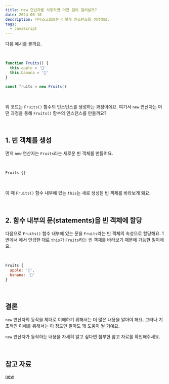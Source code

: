 ```yaml
---
title: new 연산자를 사용하면 어떤 일이 일어날까?
date: 2024-06-10
description: 자바스크립트는 이렇게 인스턴스를 생성해요.
tags:
  - JavaScript
---
```


다음 예시를 볼까요.

<br />

```javascript
function Fruits() {
  this.apple = '🍎'
  this.banana = '🍌'
}

const fruits = new Fruits()
```

<br />

위 코드는 `Fruits()` 함수의 인스턴스를 생성하는 과정이에요. 여기서 `new` 연산자는 어떤 과정을 통해 `Fruits()` 함수의 인스턴스를 만들까요?

<br />

## 1. 빈 객체를 생성

먼저 `new` 연산자는 `Fruits`라는 새로운 빈 객체를 만들어요.

<br />

```javascript
Fruits {}
```

<br />

이 때 `Fruits()` 함수 내부에 있는 `this`는 새로 생성된 빈 객체를 바라보게 돼요.

<br />

## 2. 함수 내부의 문(statements)을 빈 객체에 할당

다음으로 `Fruits()` 함수 내부에 있는 문을 `Fruits`라는 빈 객체의 속성으로 할당해요. 1번에서 에서 언급한 대로 `this`가 `Fruits`라는 빈 객체를 바라보기 때문에 가능한 일이에요.

<br />

```javascript
Fruits {
  apple: '🍎',
  banana: '🍌'
}
```

<br />

## 결론

`new` 연산자의 동작을 제대로 이해하기 위해서는 더 많은 내용을 알아야 해요. 그러나 기초적인 이해를 위해서는 이 정도만 알아도 꽤 도움이 될 거예요.

`new` 연산자가 동작하는 내용을 자세히 알고 싶다면 첨부한 참고 자료를 확인해주세요.

<br />

## 참고 자료

[new](https://developer.mozilla.org/ko/docs/Web/JavaScript/Reference/Operators/new#설명)
